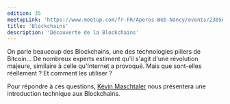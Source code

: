 ```yaml
---
edition: 35
meetupLink: 'https://www.meetup.com/fr-FR/Aperos-Web-Nancy/events/230566259/'
title: 'Blockchains'
description: 'Découverte de la Blockchains'
---
```


On parle beaucoup des Blockchains, une des technologies piliers de Bitcoin... De nombreux experts estiment qu'il s'agit d'une révolution majeure, similaire à celle qu'Internet a provoqué. Mais que sont-elles réellement ? Et comment les utiliser ?

Pour répondre à ces questions, [Kévin Maschtaler](https://twitter.com/kmaschta) nous présentera une introduction technique aux Blockchains.
